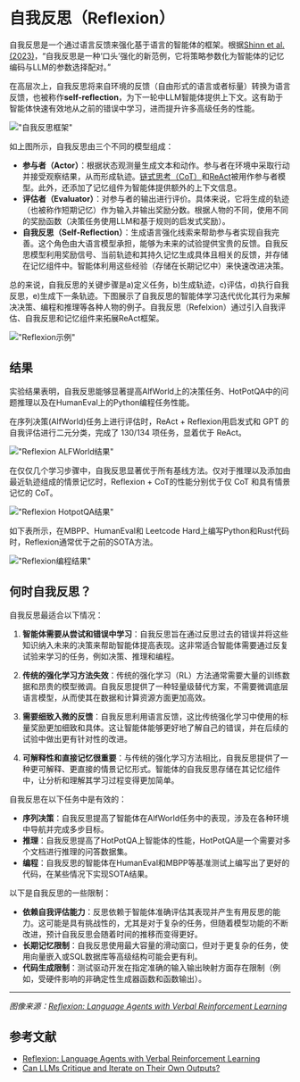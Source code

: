 # 自我反思（Reflexion）

自我反思是一个通过语言反馈来强化基于语言的智能体的框架。根据[Shinn et al. (2023)](https://arxiv.org/pdf/2303.11366.pdf)，“自我反思是一种‘口头’强化的新范例，它将策略参数化为智能体的记忆编码与LLM的参数选择配对。”

在高层次上，自我反思将来自环境的反馈（自由形式的语言或者标量）转换为语言反馈，也被称作**self-reflection**，为下一轮中LLM智能体提供上下文。这有助于智能体快速有效地从之前的错误中学习，进而提升许多高级任务的性能。

!["自我反思框架"](../../img/research/reflexion.png)

如上图所示，自我反思由三个不同的模型组成：

- **参与者（Actor）**：根据状态观测量生成文本和动作。参与者在环境中采取行动并接受观察结果，从而形成轨迹。[链式思考（CoT）](https://www.promptingguide.ai/techniques/cot)和[ReAct](https://www.promptingguide.ai/techniques/react)被用作参与者模型。此外，还添加了记忆组件为智能体提供额外的上下文信息。
- **评估者（Evaluator）**：对参与者的输出进行评价。具体来说，它将生成的轨迹（也被称作短期记忆）作为输入并输出奖励分数。根据人物的不同，使用不同的奖励函数（决策任务使用LLM和基于规则的启发式奖励）。
- **自我反思（Self-Reflection）**：生成语言强化线索来帮助参与者实现自我完善。这个角色由大语言模型承担，能够为未来的试验提供宝贵的反馈。自我反思模型利用奖励信号、当前轨迹和其持久记忆生成具体且相关的反馈，并存储在记忆组件中。智能体利用这些经验（存储在长期记忆中）来快速改进决策。

总的来说，自我反思的关键步骤是a)定义任务，b)生成轨迹，c)评估，d)执行自我反思，e)生成下一条轨迹。下图展示了自我反思的智能体学习迭代优化其行为来解决决策、编程和推理等各种人物的例子。自我反思（Refelxion）通过引入自我评估、自我反思和记忆组件来拓展ReAct框架。

!["Reflexion示例"](../../img/research/reflexion-examples.png)

## 结果

实验结果表明，自我反思能够显著提高AlfWorld上的决策任务、HotPotQA中的问题推理以及在HumanEval上的Python编程任务性能。

在序列决策(AlfWorld)任务上进行评估时，ReAct + Reflexion用启发式和 GPT 的自我评估进行二元分类，完成了 130/134 项任务，显着优于 ReAct。

!["Reflexion ALFWorld结果"](../../img/research/reflexion-alfworld.png)

在仅仅几个学习步骤中，自我反思显著优于所有基线方法。仅对于推理以及添加由最近轨迹组成的情景记忆时，Reflexion + CoT的性能分别优于仅 CoT 和具有情景记忆的 CoT。

!["Reflexion HotpotQA结果"](../../img/research/reflexion-hotpotqa.png)

如下表所示，在MBPP、HumanEval和 Leetcode Hard上编写Python和Rust代码时，Reflexion通常优于之前的SOTA方法。

!["Reflexion编程结果"](../../img/research/reflexion-programming.png)

## 何时自我反思？

自我反思最适合以下情况：

1. **智能体需要从尝试和错误中学习**：自我反思旨在通过反思过去的错误并将这些知识纳入未来的决策来帮助智能体提高表现。这非常适合智能体需要通过反复试验来学习的任务，例如决策、推理和编程。

2. **传统的强化学习方法失效**：传统的强化学习（RL）方法通常需要大量的训练数据和昂贵的模型微调。自我反思提供了一种轻量级替代方案，不需要微调底层语言模型，从而使其在数据和计算资源方面更加高效。

3. **需要细致入微的反馈**：自我反思利用语言反馈，这比传统强化学习中使用的标量奖励更加细致和具体。这让智能体能够更好地了解自己的错误，并在后续的试验中做出更有针对性的改进。

4. **可解释性和直接记忆很重要**：与传统的强化学习方法相比，自我反思提供了一种更可解释、更直接的情景记忆形式。智能体的自我反思存储在其记忆组件中，让分析和理解其学习过程变得更加简单。

自我反思在以下任务中是有效的：

- **序列决策**：自我反思提高了智能体在AlfWorld任务中的表现，涉及在各种环境中导航并完成多步目标。
- **推理**：自我反思提高了HotPotQA上智能体的性能，HotPotQA是一个需要对多个文档进行推理的问答数据集。
- **编程**：自我反思的智能体在HumanEval和MBPP等基准测试上编写出了更好的代码，在某些情况下实现SOTA结果。

以下是自我反思的一些限制：

- **依赖自我评估能力**：反思依赖于智能体准确评估其表现并产生有用反思的能力。这可能是具有挑战性的，尤其是对于复杂的任务，但随着模型功能的不断改进，预计自我反思会随着时间的推移而变得更好。
- **长期记忆限制**：自我反思使用最大容量的滑动窗口，但对于更复杂的任务，使用向量嵌入或SQL数据库等高级结构可能会更有利。
- **代码生成限制**：测试驱动开发在指定准确的输入输出映射方面存在限制（例如，受硬件影响的非确定性生成器函数和函数输出）。

---

*图像来源：[Reflexion: Language Agents with Verbal Reinforcement Learning](https://arxiv.org/pdf/2303.11366.pdf)*

## 参考文献

- [Reflexion: Language Agents with Verbal Reinforcement Learning](https://arxiv.org/pdf/2303.11366.pdf)
- [Can LLMs Critique and Iterate on Their Own Outputs?](https://evjang.com/2023/03/26/self-reflection.html)
